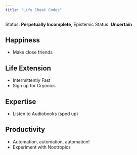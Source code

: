 ```yaml
---
title: "Life Cheat Codes"
---
```


Status: **Perpetually Incomplete**, Epistemic Status: **Uncertain**

## Happiness

*   Make close friends

## Life Extension

*   Intermittently Fast
*   Sign up for Cryonics

## Expertise

*   Listen to Audiobooks (sped up)

## Productivity

*   Automation, automation, automation!
*   Experiment with Nootropics

